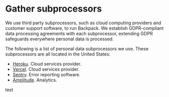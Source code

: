 # Gather subprocessors

We use third party subprocessors, such as cloud computing providers and customer support software, to run Backpack. We establish GDPR-compliant data processing agreements with each subprocessor, extending GDPR safeguards everywhere personal data is processed.

The following is a list of personal data subprocessors we use. These subprocessors are all located in the United States:

- [Heroku](https://devcenter.heroku.com/articles/gdpr). Cloud services provider.
- [Vercel](https://vercel.com/legal/privacy-policy). Cloud services provider.
- [Sentry](https://blog.sentry.io/2018/03/14/gdpr-sentry-and-you). Error reporting software.
- [Amplitude](https://amplitude.com/amplitude-security-and-privacy/privacy). Analytics.

test
